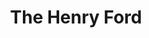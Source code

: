 ---
title: The Henry Ford
image: ../images/the-henry-ford.jpg
featured: false
tags:
    - museum
    - tourist attraction
description: The Henry Ford Museum features twelve-acres full of exhibits featuring American ingenuity and progress. From automotives, to manufacturing, to American freedom, our exhibits bring to life the innovative and impactful inventions and ideas from American history.
link: https://www.thehenryford.org/
instagram: https://www.instagram.com/thehenryford/
phone: tel:313-982-6001
apple: https://maps.apple.com/?address=20900+Oakwood+Blvd%2C+Dearborn%2C+MI+48124%2C+United+States&auid=15786010672566346695&ll=42.303478%2C-83.234207&lsp=9902&q=The+Henry+Ford
google: https://maps.app.goo.gl/RWaTj9he1B4XWgGZ7
hours:
    sunday: 9:30am - 5pm
    monday: 9:30am - 5pm
    tuesday: 9:30am - 5pm
    wednesday: 9:30am - 5pm
    thursday: 9:30am - 5pm
    friday: 9:30am - 5pm
    saturday: 9:30am - 5pm
---